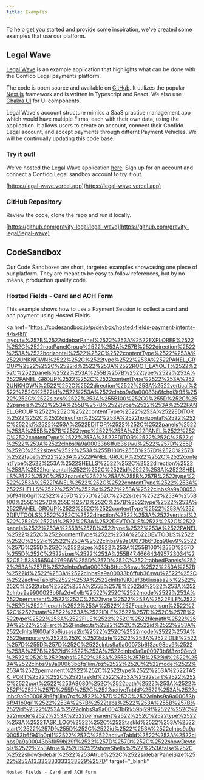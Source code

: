 ```yaml
---
title: Examples
---
```


To help get you started and provide some inspiration, we've created some examples that use our platform.

## Legal Wave

[Legal Wave](https://legal-wave.vercel.app) is an example application that highlights what can be done with the Confido Legal payments platform.

The code is open source and available on [GitHub](https://github.com/gravity-legal/legal-wave). It utilizes the popular [Next.js](https://nextjs.org) framework and is written in Typescript and React. We also use [Chakra UI](https://chakra-ui.com/) for UI components.

Legal Wave's account structure mimics a SaaS practice management app which would have multiple Firms, each with their own data, using the application. It allows users to create an account, connect their Confido Legal account, and accept payments through differnt Payment Vehicles. We will be continually updating this code base.

### Try it out!

We've hosted the Legal Wave application [here](https://legal-wave.vercel.app/signup). Sign up for an account and connect a Confido Legal sandbox account to try it out.

[https://legal-wave.vercel.app](https://legal-wave.vercel.app)

### GitHub Repository

Review the code, clone the repo and run it locally.

[https://github.com/gravity-legal/legal-wave](https://github.com/gravity-legal/legal-wave)

## CodeSandbox

Our Code Sandboxes are short, targeted examples showcasing one piece of our platform. They are meant to be easy to follow references, but by no means, production quality code.

### Hosted Fields - Card and ACH Form

This example shows how to use a Payment Session to collect a card and ach payment using Hosted Fields.

<a
    href="https://codesandbox.io/p/devbox/hosted-fields-payment-intents-44s48l?layout=%257B%2522sidebarPanel%2522%253A%2522EXPLORER%2522%252C%2522rootPanelGroup%2522%253A%257B%2522direction%2522%253A%2522horizontal%2522%252C%2522contentType%2522%253A%2522UNKNOWN%2522%252C%2522type%2522%253A%2522PANEL_GROUP%2522%252C%2522id%2522%253A%2522ROOT_LAYOUT%2522%252C%2522panels%2522%253A%255B%257B%2522type%2522%253A%2522PANEL_GROUP%2522%252C%2522contentType%2522%253A%2522UNKNOWN%2522%252C%2522direction%2522%253A%2522vertical%2522%252C%2522id%2522%253A%2522clnbs9a9a00083b6fchgj3t95%2522%252C%2522sizes%2522%253A%255B100%252C0%255D%252C%2522panels%2522%253A%255B%257B%2522type%2522%253A%2522PANEL_GROUP%2522%252C%2522contentType%2522%253A%2522EDITOR%2522%252C%2522direction%2522%253A%2522horizontal%2522%252C%2522id%2522%253A%2522EDITOR%2522%252C%2522panels%2522%253A%255B%257B%2522type%2522%253A%2522PANEL%2522%252C%2522contentType%2522%253A%2522EDITOR%2522%252C%2522id%2522%253A%2522clnbs9a9a00033b6ffub36swu%2522%257D%255D%252C%2522sizes%2522%253A%255B100%255D%257D%252C%257B%2522type%2522%253A%2522PANEL_GROUP%2522%252C%2522contentType%2522%253A%2522SHELLS%2522%252C%2522direction%2522%253A%2522horizontal%2522%252C%2522id%2522%253A%2522SHELLS%2522%252C%2522panels%2522%253A%255B%257B%2522type%2522%253A%2522PANEL%2522%252C%2522contentType%2522%253A%2522SHELLS%2522%252C%2522id%2522%253A%2522clnbs9a9a00053b6f941b0gi1%2522%257D%255D%252C%2522sizes%2522%253A%255B100%255D%257D%255D%257D%252C%257B%2522type%2522%253A%2522PANEL_GROUP%2522%252C%2522contentType%2522%253A%2522DEVTOOLS%2522%252C%2522direction%2522%253A%2522vertical%2522%252C%2522id%2522%253A%2522DEVTOOLS%2522%252C%2522panels%2522%253A%255B%257B%2522type%2522%253A%2522PANEL%2522%252C%2522contentType%2522%253A%2522DEVTOOLS%2522%252C%2522id%2522%253A%2522clnbs9a9a00073b6f3zq98ev9%2522%257D%255D%252C%2522sizes%2522%253A%255B100%255D%257D%255D%252C%2522sizes%2522%253A%255B47.466643495723034%252C52.533356504276966%255D%257D%252C%2522tabbedPanels%2522%253A%257B%2522clnbs9a9a00033b6ffub36swu%2522%253A%257B%2522id%2522%253A%2522clnbs9a9a00033b6ffub36swu%2522%252C%2522activeTabId%2522%253A%2522clnlts19l00af3b6iusasa2ix%2522%252C%2522tabs%2522%253A%255B%257B%2522id%2522%253A%2522clnbs9a9900023b6fa2dv0vlb%2522%252C%2522mode%2522%253A%2522permanent%2522%252C%2522type%2522%253A%2522FILE%2522%252C%2522filepath%2522%253A%2522%252Fpackage.json%2522%252C%2522state%2522%253A%2522IDLE%2522%257D%252C%257B%2522type%2522%253A%2522FILE%2522%252C%2522filepath%2522%253A%2522%252Fsrc%252Findex.ts%2522%252C%2522id%2522%253A%2522clnlts19l00af3b6iusasa2ix%2522%252C%2522mode%2522%253A%2522temporary%2522%252C%2522state%2522%253A%2522IDLE%2522%257D%255D%257D%252C%2522clnbs9a9a00073b6f3zq98ev9%2522%253A%257B%2522id%2522%253A%2522clnbs9a9a00073b6f3zq98ev9%2522%252C%2522tabs%2522%253A%255B%257B%2522id%2522%253A%2522clnbs9a9a00063b6fg1lim7pz%2522%252C%2522mode%2522%253A%2522permanent%2522%252C%2522type%2522%253A%2522TASK_PORT%2522%252C%2522taskId%2522%253A%2522start%2522%252C%2522port%2522%253A8080%252C%2522path%2522%253A%2522%252F%2522%257D%255D%252C%2522activeTabId%2522%253A%2522clnbs9a9a00063b6fg1lim7pz%2522%257D%252C%2522clnbs9a9a00053b6f941b0gi1%2522%253A%257B%2522tabs%2522%253A%255B%257B%2522id%2522%253A%2522clnbs9a9a00043b6fk59bj29f%2522%252C%2522mode%2522%253A%2522permanent%2522%252C%2522type%2522%253A%2522TASK_LOG%2522%252C%2522taskId%2522%253A%2522start%2522%257D%255D%252C%2522id%2522%253A%2522clnbs9a9a00053b6f941b0gi1%2522%252C%2522activeTabId%2522%253A%2522clnbs9a9a00043b6fk59bj29f%2522%257D%257D%252C%2522showDevtools%2522%253Atrue%252C%2522showShells%2522%253Afalse%252C%2522showSidebar%2522%253Atrue%252C%2522sidebarPanelSize%2522%253A13.333333333333329%257D"
    target="_blank"
>
    Hosted Fields - Card and ACH Form
</a>
